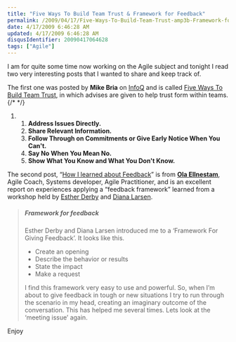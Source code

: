 ```yaml
---
title: "Five Ways To Build Team Trust & Framework for Feedback"
permalink: /2009/04/17/Five-Ways-To-Build-Team-Trust-amp3b-Framework-for-Feedback/
date: 4/17/2009 6:46:28 AM
updated: 4/17/2009 6:46:28 AM
disqusIdentifier: 20090417064628
tags: ["Agile"]
---
```

I am for quite some time now working on the Agile subject and tonight I read two very interesting posts that I wanted to share and keep track of.

The first one was posted by **Mike Bria** on [InfoQ](http://www.infoq.com/) and is called [Five Ways To Build Team Trust](http://www.infoq.com/news/2009/04/derby-building-trust), in which advises are given to help trust form within teams.
{/* <!-- more --> */}

1.  1.  **Address Issues Directly.**
    2.  **Share Relevant Information.**
    3.  **Follow Through on Commitments or Give Early Notice When You Can't.**
    4.  **Say No When You Mean No.**
    5.  **Show What You Know and What You Don't Know.**   

The second post, “[How I learned about Feedback](http://ellnestam.wordpress.com/2009/04/14/how-i-learned-about-feedback/)” is from **[Ola Ellnestam](http://ellnestam.wordpress.com/about/)**, Agile Coach, Systems developer, Agile Practitioner, and is an excellent report on experiences applying a “feedback framework” learned from a workshop held by [Esther Derby](http://estherderby.com/) and [Diana Larsen](http://futureworksconsulting.com/).

> ##### **Framework for feedback**
> 
> Esther Derby and Diana Larsen introduced me to a ‘Framework For Giving Feedback’. It looks like this.
> 
> *   Create an opening
> *   Describe the behavior or results
> *   State the impact
> *   Make a request
> 
> I find this framework very easy to use and powerful. So, when I’m about to give feedback in tough or new situations I try to run through the scenario in my head, creating an imaginary outcome of the conversation. This has helped me several times. Lets look at the ‘meeting issue’ again.

Enjoy

